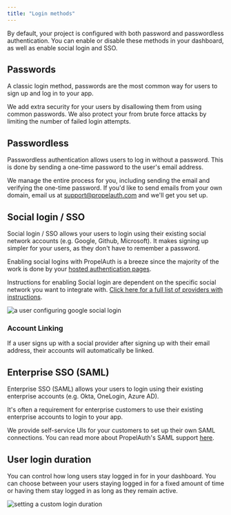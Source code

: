```yaml
---
title: "Login methods"
---
```


By default, your project is configured with both password and passwordless authentication.
You can enable or disable these methods in your dashboard, as well as enable social login and SSO.

## Passwords

A classic login method, passwords are the most common way for users to sign up and log in to your app.

We add extra security for your users by disallowing them from using common passwords. We also protect your from
brute force attacks by limiting the number of failed login attempts.

## Passwordless

Passwordless authentication allows users to log in without a password. This is done by sending a one-time
password to the user's email address.

We manage the entire process for you, including sending the email and verifying the one-time password.
If you'd like to send emails from your own domain, email us at [support@propelauth.com](mailto:support@propelauth.com)
and we'll get you set up.

## Social login / SSO

Social login / SSO allows your users to login using their existing social
network accounts (e.g. Google, Github, Microsoft). It makes signing up simpler
for your users, as they don't have to remember a password.

Enabling social logins with PropelAuth is a breeze since the majority of the
work is done by your [hosted authentication pages](/overview/hosted-pages).

Instructions for enabling Social login are dependent on the specific social
network you want to integrate with.
[Click here for a full list of providers with instructions](/reference/social-login).

![a user configuring google social login](/images/configure-3.png)

### Account Linking

If a user signs up with a social provider after signing up with their email address, their accounts will automatically
be linked.

## Enterprise SSO (SAML)

Enterprise SSO (SAML) allows your users to login using their existing enterprise accounts (e.g. Okta, OneLogin, Azure AD).

It's often a requirement for enterprise customers to use their existing enterprise accounts to login to your app.

We provide self-service UIs for your customers to set up their own SAML connections. You can read more about PropelAuth's SAML
support [here](/overview/saml).

## User login duration

You can control how long users stay logged in for in your dashboard. You can choose between your users staying
logged in for a fixed amount of time or having them stay logged in as long as they remain active.

![setting a custom login duration](/images/user-login-duration.png)
